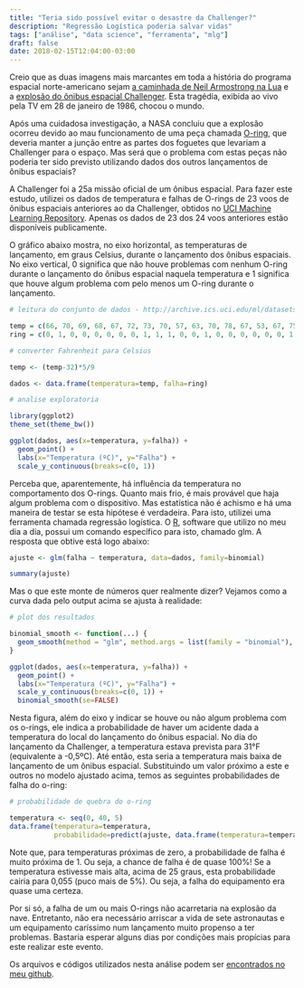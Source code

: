 ```yaml
---
title: "Teria sido possível evitar o desastre da Challenger?"
description: "Regressão Logística poderia salvar vidas"
tags: ["análise", "data science", "ferramenta", "mlg"]
draft: false
date: 2018-02-15T12:04:00-03:00
---
```


Creio que as duas imagens mais marcantes em toda a história do programa espacial norte-americano sejam <a href="https://www.youtube.com/watch?v=GS32pRTURdI">a caminhada de Neil Armostrong na Lua</a> e a <a href="https://www.youtube.com/watch?v=j4JOjcDFtBE">explosão do ônibus espacial Challenger</a>. Esta tragédia, exibida ao vivo pela TV em 28 de janeiro de 1986, chocou o mundo.

<!--![Explosão da Challenger](/images/challenger00.jpg)-->

Após uma cuidadosa investigação, a NASA concluiu que a explosão ocorreu devido ao mau funcionamento de uma peça chamada <a href="https://pt.wikipedia.org/wiki/O-ring">O-ring</a>, que deveria manter a junção entre as partes dos foguetes que levariam a Challenger para o espaço. Mas será que o problema com estas peças não poderia ter sido previsto utilizando dados dos outros lançamentos de ônibus espaciais?

A Challenger foi a 25a missão oficial de um ônibus espacial. Para fazer este estudo, utilizei os dados de temperatura e falhas de O-rings de 23 voos de ônibus espaciais anteriores ao da Challenger, obtidos no <a href="https://archive.ics.uci.edu/ml/datasets/Challenger+USA+Space+Shuttle+O-Ring">UCI Machine Learning Repository</a>. Apenas os dados de 23 dos 24 voos anteriores estão disponíveis publicamente.

O gráfico abaixo mostra, no eixo horizontal, as temperaturas de lançamento, em graus Celsius, durante o lançamento dos ônibus espaciais. No eixo vertical, 0 significa que não houve problemas com nenhum O-ring durante o lançamento do ônibus espacial naquela temperatura e 1 significa que houve algum problema com pelo menos um O-ring durante o lançamento.


```r
# leitura do conjunto de dados - http://archive.ics.uci.edu/ml/datasets/Challenger+USA+Space+Shuttle+O-Ring

temp = c(66, 70, 69, 68, 67, 72, 73, 70, 57, 63, 70, 78, 67, 53, 67, 75, 70, 81, 76, 79, 75, 76, 58)
ring = c(0, 1, 0, 0, 0, 0, 0, 0, 1, 1, 1, 0, 0, 1, 0, 0, 0, 0, 0, 0, 1, 0, 1)

# converter Fahrenheit para Celsius

temp <- (temp-32)*5/9

dados <- data.frame(temperatura=temp, falha=ring)

# analise exploratoria

library(ggplot2)
theme_set(theme_bw())

ggplot(dados, aes(x=temperatura, y=falha)) +
  geom_point() +
  labs(x="Temperatura (ºC)", y="Falha") +
  scale_y_continuous(breaks=c(0, 1))
```

Perceba que, aparentemente, há influência da temperatura no comportamento dos O-rings. Quanto mais frio, é mais provável que haja algum problema com o dispositivo. Mas estatística não é achismo e há uma maneira de testar se esta hipótese é verdadeira. Para isto, utilizei uma ferramenta chamada regressão logística. O <a href="https://cran.r-project.org/">R</a>, software que utilizo no meu dia a dia, possui um comando específico para isto, chamado glm. A resposta que obtive está logo abaixo:


```r
ajuste <- glm(falha ~ temperatura, data=dados, family=binomial)

summary(ajuste)
```

Mas o que este monte de números quer realmente dizer? Vejamos como a curva dada pelo output acima se ajusta à realidade:

```r
# plot dos resultados

binomial_smooth <- function(...) {
  geom_smooth(method = "glm", method.args = list(family = "binomial"), ...)
}

ggplot(dados, aes(x=temperatura, y=falha)) +
  geom_point() +
  labs(x="Temperatura (ºC)", y="Falha") +
  scale_y_continuous(breaks=c(0, 1)) +
  binomial_smooth(se=FALSE)
```

Nesta figura, além do eixo y indicar se houve ou não algum problema com os o-rings, ele indica a probabilidade de haver um acidente dada a temperatura do local do lançamento do ônibus espacial. No dia do lançamento da Challenger, a temperatura estava prevista para 31°F (equivalente a -0,5ºC). Até então, esta seria a temperatura mais baixa de lançamento de um ônibus espacial. Substituindo um valor próximo a este e outros no modelo ajustado acima, temos as seguintes probabilidades de falha do o-ring:

```r
# probabilidade de quebra do o-ring

temperatura <- seq(0, 40, 5)
data.frame(temperatura=temperatura, 
           probabilidade=predict(ajuste, data.frame(temperatura=temperatura), type="response"))
```

Note que, para temperaturas próximas de zero, a probabilidade de falha é muito próxima de 1. Ou seja, a chance de falha é de quase 100%! Se a temperatura estivesse mais alta, acima de 25 graus, esta probabilidade cairia para 0,055 (puco mais de 5%). Ou seja, a falha do equipamento era quase uma certeza. 

Por si só, a falha de um ou mais O-rings não acarretaria na explosão da nave. Entretanto, não era necessário arriscar a vida de sete astronautas e um equipamento caríssimo num lançamento muito propenso a ter problemas. Bastaria esperar alguns dias por condições mais propícias para este realizar este evento.

Os arquivos e códigos utilizados nesta análise podem ser <a href="https://github.com/mnunes/Challenger">encontrados no meu github</a>.
